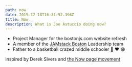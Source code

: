 ```yaml
---
path: now
date: 2019-12-18T16:31:52.396Z
title: Now
description: What is Joe Astuccio doing now?
---
```


* Project Manager for the bostonjs.com website refresh
* A member of the [JAMstack Boston](https://www.meetup.com/JAMstack-Boston/members/?op=leaders) Leadership team
* Father to a basketball crazed middle schooler 🏀 ❤️ 😁

inspired by Derek Sivers and [the Now page movement](https://nownownow.com/about)